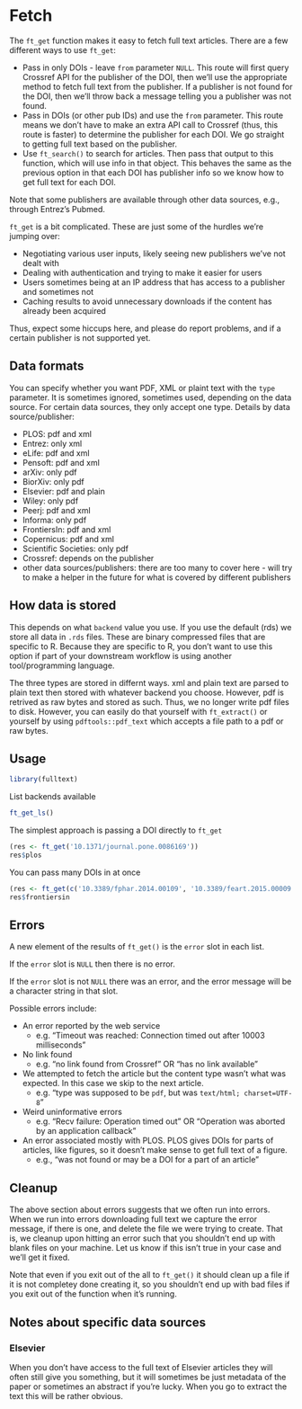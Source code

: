 # Fetch {#fetch}

The `ft_get` function makes it easy to fetch full text articles. There are a few different ways to use `ft_get`:

* Pass in only DOIs - leave `from` parameter `NULL`. This route will first query Crossref API for the publisher of the DOI, then we'll use the appropriate method to fetch full text from the publisher. If a publisher is not found for the DOI, then we'll throw back a message telling you a publisher was not found.
* Pass in DOIs (or other pub IDs) and use the `from` parameter. This route means we don't have to make an extra API call to Crossref (thus, this route is faster) to determine the publisher for each DOI. We go straight to getting full text based on the publisher. 
* Use `ft_search()` to search for articles. Then pass that output to this function, which will use info in that object. This behaves the same as the previous option in that each DOI has publisher info so we know how to get full text for each DOI.

Note that some publishers are available through other data sources, e.g., through Entrez's Pubmed.

`ft_get` is a bit complicated. These are just some of the hurdles we're jumping over:

* Negotiating various user inputs, likely seeing new publishers we've not dealt with
* Dealing with authentication and trying to make it easier for users
* Users sometimes being at an IP address that has access to a publisher and sometimes not
* Caching results to avoid unnecessary downloads if the content has already been acquired

Thus, expect some hiccups here, and please do report problems, and if a certain publisher is not supported yet. 

## Data formats {#fetch-data-formats}

You can specify whether you want PDF, XML or plaint text with the `type` parameter. It is sometimes ignored, sometimes used, depending on the data source. For certain data sources, they only accept one type. Details by data source/publisher:

- PLOS: pdf and xml
- Entrez: only xml
- eLife: pdf and xml
- Pensoft: pdf and xml
- arXiv: only pdf
- BiorXiv: only pdf
- Elsevier: pdf and plain
- Wiley: only pdf
- Peerj: pdf and xml
- Informa: only pdf
- FrontiersIn: pdf and xml
- Copernicus: pdf and xml
- Scientific Societies: only pdf
- Crossref: depends on the publisher
- other data sources/publishers: there are too many to cover here - will try to make a helper in the future for what is covered by different publishers

## How data is stored  {#how-data-is-stored}

This depends on what `backend` value you use. If you use the default (rds) we store all data in `.rds` files. These are binary compressed files that are specific to R. Because they are specific to R, you don't want to use this option if part of your downstream workflow is using another tool/programming language. 

The three types are stored in differnt ways. xml and plain text are parsed to plain text then stored with whatever backend you choose. However, pdf is retrived as raw bytes and stored as such. Thus, we no longer write pdf files to disk. However, you can easily do that yourself with `ft_extract()` or yourself by using `pdftools::pdf_text` which accepts a file path to a pdf or raw bytes. 

## Usage {#fetch-usage}

```r
library(fulltext)
```

List backends available

```r
ft_get_ls()
```

The simplest approach is passing a DOI directly to `ft_get`

```r
(res <- ft_get('10.1371/journal.pone.0086169'))
res$plos
```

You can pass many DOIs in at once

```r
(res <- ft_get(c('10.3389/fphar.2014.00109', '10.3389/feart.2015.00009')))
res$frontiersin
```

## Errors {#fetch-errors}


A new element of the results of `ft_get()` is the `error` slot in each list.

If the `error` slot is `NULL` then there is no error. 

If the `error` slot is not `NULL` there was an error, and the error message
will be a character string in that slot.

Possible errors include:

- An error reported by the web service
    - e.g. "Timeout was reached: Connection timed out after 10003 milliseconds"
- No link found
    - e.g. "no link found from Crossref" OR "has no link available"
- We attempted to fetch the article but the content type wasn't what was expected. In this case we skip to the next article.
    - e.g. "type was supposed to be `pdf`, but was `text/html; charset=UTF-8`"
- Weird uninformative errors 
    - e.g. "Recv failure: Operation timed out" OR "Operation was aborted by an application callback"
- An error associated mostly with PLOS. PLOS gives DOIs for parts of articles, like figures, so it doesn't make sense to get full text of a figure.
    - e.g., "was not found or may be a DOI for a part of an article"


## Cleanup {#fetch-cleanup}

The above section about errors suggests that we often run into errors. When we run into errors
downloading full text we capture the error message, if there is one, and delete the file we 
were trying to create. That is, we cleanup upon hitting an error such that you shouldn't end
up with blank files on your machine. Let us know if this isn't true in your case and we'll 
get it fixed.

Note that even if you exit out of the all to `ft_get()` it should clean up a file 
if it is not completey done creating it, so you shouldn't end up with bad files
if you exit out of the function when it's running.


## Notes about specific data sources {#fetch-notes}

### Elsevier

When you don't have access to the full text of Elsevier articles they will
often still give you something, but it will sometimes be just metadata 
of the paper or sometimes an abstract if you're lucky. When you go to extract 
the text this will be rather obvious.
